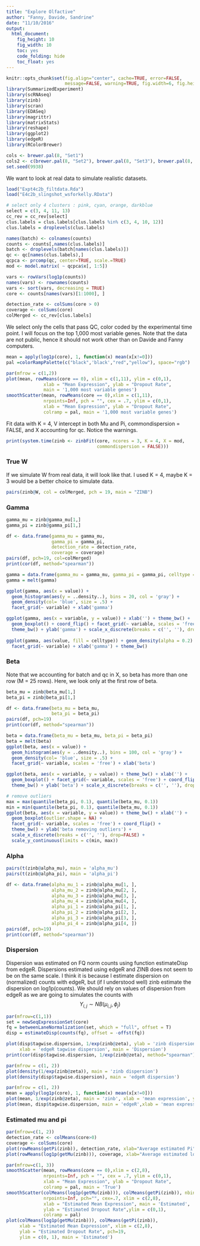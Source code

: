 ```yaml
---
title: "Explore Olfactive"
author: "Fanny, Davide, Sandrine"
date: "11/10/2016"
output: 
  html_document: 
    fig_height: 10
    fig_width: 10
    toc: yes
    code_folding: hide
    toc_float: yes
---
```


```r
knitr::opts_chunk$set(fig.align="center", cache=TRUE, error=FALSE,
                      message=FALSE, warning=TRUE, fig.width=6, fig.height=6)
library(SummarizedExperiment)
library(scRNAseq)
library(zinb)
library(scran)
library(EDASeq)
library(magrittr)
library(matrixStats)
library(reshape)
library(ggplot2)
library(edgeR)
library(RColorBrewer)

cols <- brewer.pal(8, "Set1")
cols2 <- c(brewer.pal(8, "Set2"), brewer.pal(8, "Set3"), brewer.pal(8, "Set1"))
set.seed(9938)
```

We want to look at real data to simulate realistic datasets.

```r
load("Expt4c2b_filtdata.Rda")
load("E4c2b_slingshot_wsforkelly.RData")

# select only 4 clusters : pink, cyan, orange, darkblue
select = c(3, 4, 11, 13)
cc_rev = cc_rev[select]
clus.labels = clus.labels[clus.labels %in% c(3, 4, 10, 12)]
clus.labels = droplevels(clus.labels)

names(batch) <- colnames(counts)
counts <- counts[,names(clus.labels)]
batch <- droplevels(batch[names(clus.labels)])
qc <- qc[names(clus.labels),]
qcpca <- prcomp(qc, center=TRUE, scale.=TRUE)
mod <- model.matrix( ~ qcpca$x[, 1:5])

vars <- rowVars(log1p(counts))
names(vars) <- rownames(counts)
vars <- sort(vars, decreasing = TRUE)
core <- counts[names(vars)[1:1000], ]

detection_rate <- colSums(core > 0)
coverage <- colSums(core)
colMerged <- cc_rev[clus.labels]
```

We select only the cells that pass QC, color coded by the experimental time point. I will focus on the top 1,000 most variable genes. Note that the data are not public, hence it should not work other than on Davide and Fanny computers.

```r
mean = apply(log1p(core), 1, function(x) mean(x[x!=0]))
pal =colorRampPalette(c("black",'black',"red","yellow"), space="rgb")

par(mfrow = c(1,2))
plot(mean, rowMeans(core == 0), xlim = c(1,11), ylim = c(0,1),
              xlab = "Mean Expression", ylab = "Dropout Rate", 
              main = '1,000 most variable genes')
smoothScatter(mean, rowMeans(core == 0),xlim = c(1,11),
              nrpoints=Inf, pch = "", cex = .7, ylim = c(0,1),
              xlab = "Mean Expression", ylab = "Dropout Rate", 
              colramp = pal, main = '1,000 most variable genes')
```

Fit data with K = 4, V intercept in both Mu and Pi, commondispersion = FALSE, and X accounting for qc. Notice the warnings.
```r
print(system.time(zinb <- zinbFit(core, ncores = 3, K = 4, X = mod, 
                                  commondispersion = FALSE)))
```

### True W
If we simulate W from real data, it will look like that. I used K = 4, maybe K = 3 would be a better choice to simulate data.
```r
pairs(zinb@W, col = colMerged, pch = 19, main = "ZINB")
```

### Gamma
```r
gamma_mu = zinb@gamma_mu[1,]
gamma_pi = zinb@gamma_pi[1,]

df <- data.frame(gamma_mu = gamma_mu,
                 gamma_pi = gamma_pi,
                 detection_rate = detection_rate,
                 coverage = coverage)
pairs(df, pch=19, col=colMerged)
print(cor(df, method="spearman"))
```

```r
gamma = data.frame(gamma_mu = gamma_mu, gamma_pi = gamma_pi, celltype = colMerged)
gamma = melt(gamma)

ggplot(gamma, aes(x = value)) + 
  geom_histogram(aes(y = ..density..), bins = 20, col = 'gray') +
  geom_density(col= 'blue', size = .5) + 
  facet_grid(~ variable) + xlab('gamma')

ggplot(gamma, aes(x = variable, y = value)) + xlab('') + theme_bw() +
  geom_boxplot() + coord_flip() + facet_grid(~ variable, scales = 'free') +
  theme_bw() + ylab('gamma') + scale_x_discrete(breaks = c('', ''), drop=FALSE)
  
ggplot(gamma, aes(value, fill = celltype)) + geom_density(alpha = 0.2) +
  facet_grid(~ variable) + xlab('gamma') + theme_bw()
```

### Beta
Note that we accounting for batch and qc in X, so beta has more than one row (M = 25 rows). Here, we look only at the first row of beta.
```r
beta_mu = zinb@beta_mu[1,]
beta_pi = zinb@beta_pi[1,]

df <- data.frame(beta_mu = beta_mu,
                 beta_pi = beta_pi)
pairs(df, pch=19)
print(cor(df, method="spearman"))

beta = data.frame(beta_mu = beta_mu, beta_pi = beta_pi)
beta = melt(beta)
ggplot(beta, aes(x = value)) + 
  geom_histogram(aes(y = ..density..), bins = 100, col = 'gray') +
  geom_density(col= 'blue', size = .5) + 
  facet_grid(~ variable, scales = 'free') + xlab('beta')

ggplot(beta, aes(x = variable, y = value)) + theme_bw() + xlab('') +
  geom_boxplot() + facet_grid(~ variable, scales = 'free') + coord_flip() +
  theme_bw() + ylab('beta') + scale_x_discrete(breaks = c('', ''), drop=FALSE)

# remove outliers
max = max(quantile(beta_pi, 0.1), quantile(beta_mu, 0.1))
min = min(quantile(beta_pi, 0.1), quantile(beta_mu, 0.1))
ggplot(beta, aes(x = variable, y = value)) + theme_bw() + xlab('') +
  geom_boxplot(outlier.shape = NA) +
  facet_grid(~ variable, scales = 'free') + coord_flip() +
  theme_bw() + ylab('beta removing outliers') +
  scale_x_discrete(breaks = c('', ''), drop=FALSE) +
  scale_y_continuous(limits = c(min, max))
```

### Alpha
```r
pairs(t(zinb@alpha_mu), main = 'alpha_mu')
pairs(t(zinb@alpha_pi), main = 'alpha_pi')

df <- data.frame(alpha_mu_1 = zinb@alpha_mu[1, ],
                 alpha_mu_2 = zinb@alpha_mu[2, ],
                 alpha_mu_3 = zinb@alpha_mu[3, ],
                 alpha_mu_4 = zinb@alpha_mu[4, ],
                 alpha_pi_1 = zinb@alpha_pi[1, ],
                 alpha_pi_2 = zinb@alpha_pi[2, ],
                 alpha_pi_3 = zinb@alpha_pi[3, ],
                 alpha_pi_4 = zinb@alpha_pi[4, ])
pairs(df, pch=19)
print(cor(df, method="spearman"))
```

### Dispersion
Dispersion was estimated on FQ norm counts using function estimateDisp from edgeR. Dispersions estimated using edgeR and ZINB does not seem to be on the same scale. I think it is because I estimate dispersion on (normalized) counts with edgeR, but (if I understood well) zinb estimate the dispersion on log1p(counts). We should rely on values of dispersion from edgeR as we are going to simulates the counts with
$$Y_{i,j} \sim NB(\mu_{i,j}, \phi_j)$$
```r
par(mfrow=c(1,1))
set = newSeqExpressionSet(core)
fq = betweenLaneNormalization(set, which = "full", offset = T)
disp = estimateDisp(counts(fq), offset = -offst(fq))

plot(disp$tagwise.dispersion, 1/exp(zinb@zeta), ylab = 'zinb dispersion',
     xlab = 'edgeR tagwise dispersion', main = 'Dispersion')
print(cor(disp$tagwise.dispersion, 1/exp(zinb@zeta), method="spearman"))

par(mfrow = c(1, 2))
plot(density(1/exp(zinb@zeta)), main = 'zinb dispersion')
plot(density(disp$tagwise.dispersion), main = 'edgeR dispersion')

par(mfrow = c(1, 2))
mean = apply(log1p(core), 1, function(x) mean(x[x!=0]))
plot(mean, 1/exp(zinb@zeta), main = 'zinb', xlab = 'mean expression', ylab = 'dispersion', ylim = c(0, 14))
plot(mean, disp$tagwise.dispersion, main = 'edgeR',xlab = 'mean expression', ylab = 'dispersion', ylim = c(0, 14))
```

### Estimated mu and pi
```r
par(mfrow=c(1, 2))
detection_rate <- colMeans(core>0)
coverage <- colSums(core)
plot(rowMeans(getPi(zinb)), detection_rate, xlab="Average estimated Pi", ylab="Detection Rate for each cell", pch=19, col=colMerged, ylim = c(0, 1))
plot(rowMeans(log1p(getMu(zinb))), coverage, xlab="Average estimated log Mu", ylab="Coverage", pch=19, col=colMerged)

par(mfrow=c(1, 3))
smoothScatter(mean, rowMeans(core == 0),xlim = c(2,8),
              nrpoints=Inf, pch = "", cex = .7, ylim = c(0,1),
              xlab = "Mean Expression", ylab = "Dropout Rate", 
              colramp = pal, main = 'True')
smoothScatter(colMeans(log1p(getMu(zinb))), colMeans(getPi(zinb)), nbin = 256,
              nrpoints=Inf, pch="", cex=.7, xlim = c(2,8),
              xlab = "Estimated Mean Expression", main = 'Estimated',
              ylab = "Estimated Dropout Rate",ylim = c(0,1),
              colramp = pal)
plot(colMeans(log1p(getMu(zinb))), colMeans(getPi(zinb)),
     xlab = "Estimated Mean Expression", xlim = c(2,8),
     ylab = "Estimated Dropout Rate", pch=19,
     ylim = c(0, 1), main = 'Estimated')
```


